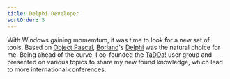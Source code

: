 ```yaml
---
title: Delphi Developer
sortOrder: 5
---
```



With Windows gaining momemtum, it was time to look for a new set of tools. Based on [Object Pascal](https://en.wikipedia.org/wiki/Borland), [Borland](https://en.wikipedia.org/wiki/Object_Pascal)'s [Delphi](https://en.wikipedia.org/wiki/Delphi_(software)) was the natural choice for me. Being ahead of the curve, I co-founded the <Abbr title="Toronto Area Delphi Developer Association">TaDDa!</Abbr> user group and presented on various topics to share my new found knowledge, which lead to more international conferences.
